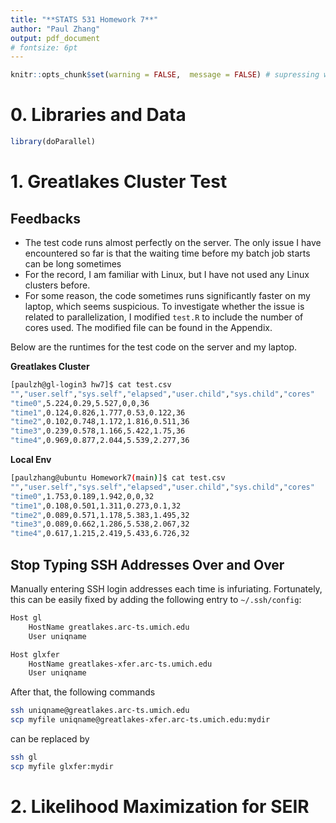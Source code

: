 ```yaml
---
title: "**STATS 531 Homework 7**"
author: "Paul Zhang"
output: pdf_document
# fontsize: 6pt
---
```

```r
knitr::opts_chunk$set(warning = FALSE,  message = FALSE) # supressing warnings 
```

# 0. Libraries and Data
```r
library(doParallel)
```

# 1. Greatlakes Cluster Test
## Feedbacks

+ The test code runs almost perfectly on the server. The only issue I have encountered so far is that the waiting time before my batch job starts can be long sometimes
+ For the record, I am familiar with Linux, but I have not used any Linux clusters before.
+ For some reason, the code sometimes runs significantly faster on my laptop, which seems suspicious. To investigate whether the issue is related to parallelization, 
I modified `test.R` to include the number of cores used. The modified file can be found in the Appendix.

Below are the runtimes for the test code on the server and my laptop. 

__Greatlakes Cluster__
```bash
[paulzh@gl-login3 hw7]$ cat test.csv
"","user.self","sys.self","elapsed","user.child","sys.child","cores"
"time0",5.224,0.29,5.527,0,0,36
"time1",0.124,0.826,1.777,0.53,0.122,36
"time2",0.102,0.748,1.172,1.816,0.511,36
"time3",0.239,0.578,1.166,5.422,1.75,36
"time4",0.969,0.877,2.044,5.539,2.277,36
```

__Local Env__
```bash
[paulzhang@ubuntu Homework7(main)]$ cat test.csv
"","user.self","sys.self","elapsed","user.child","sys.child","cores"
"time0",1.753,0.189,1.942,0,0,32
"time1",0.108,0.501,1.311,0.273,0.1,32
"time2",0.089,0.571,1.178,5.383,1.495,32
"time3",0.089,0.662,1.286,5.538,2.067,32
"time4",0.617,1.215,2.419,5.433,6.726,32
```




## Stop Typing SSH Addresses Over and Over
Manually entering SSH login addresses each time is infuriating. Fortunately, this can be easily fixed by adding the following entry to 
`~/.ssh/config`:
```bash
Host gl
    HostName greatlakes.arc-ts.umich.edu
    User uniqname

Host glxfer
    HostName greatlakes-xfer.arc-ts.umich.edu
    User uniqname
```
After that, the following commands
```bash
ssh uniqname@greatlakes.arc-ts.umich.edu
scp myfile uniqname@greatlakes-xfer.arc-ts.umich.edu:mydir
```
can be replaced by 
```bash
ssh gl
scp myfile glxfer:mydir
```


# 2. Likelihood Maximization for SEIR

